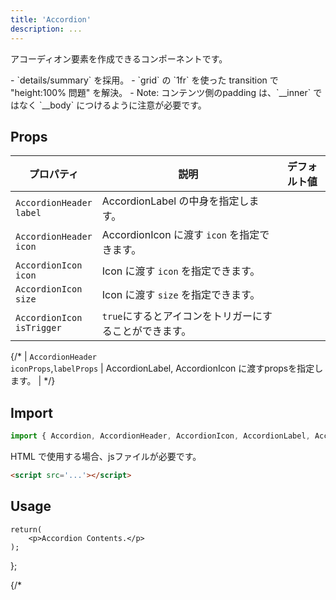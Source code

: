 ```yaml
---
title: 'Accordion'
description: ...
---
```



アコーディオン要素を作成できるコンポーネントです。


<Note heading='実装について' preset='info'>
- `details/summary` を採用。
- `grid` の `1fr` を使った transition で "height:100% 問題" を解決。
	- Note: コンテンツ側のpadding は、`__inner` ではなく `__body` につけるように注意が必要です。
</Note>


## Props

| プロパティ | 説明 | デフォルト値 |
|---|---|---|
| <PropBadge>`AccordionHeader`</PropBadge><br/>`label` | AccordionLabel の中身を指定します。 |
| <PropBadge>`AccordionHeader`</PropBadge><br/>`icon` | AccordionIcon に渡す `icon` を指定できます。 |
| <PropBadge>`AccordionIcon`</PropBadge><br/>`icon` | Icon に渡す `icon` を指定できます。 |
| <PropBadge>`AccordionIcon`</PropBadge><br/>`size` | Icon に渡す `size` を指定できます。 |
| <PropBadge>`AccordionIcon`</PropBadge><br/>`isTrigger` | `true`にするとアイコンをトリガーにすることができます。 |

{/* | <PropBadge>`AccordionHeader`</PropBadge><br/>`iconProps`,`labelProps` | AccordionLabel, AccordionIcon に渡すpropsを指定します。 | */}



## Import

```js
import { Accordion, AccordionHeader, AccordionIcon, AccordionLabel, AccordionBody } from '@loos/lism-core';
```

HTML で使用する場合、jsファイルが必要です。

```html
<script src='...'></script>
```


## Usage

	return(
		<p>Accordion Contents.</p>
	);
};


{/* <Script src='/js/acc.js' type="module"/> */}

<Preview>
	<PreviewTitle>Accordionの例</PreviewTitle>
	<PreviewArea resize p={20}>
		<Accordion>
			<AccordionHeader>
				<AccordionLabel>Accordionヘッダー</AccordionLabel>
				<AccordionIcon />
			</AccordionHeader>
			<AccordionBody>
				<DammyText length="l" />
			</AccordionBody>
		</Accordion>
	</PreviewArea>
	<PreviewCode slot='tab' label='React, Astro'>
```jsx
<Accordion>
	<AccordionHeader>
		<AccordionLabel>Accordionヘッダー</AccordionLabel>
		<AccordionIcon />
	</AccordionHeader>
	<AccordionBody>
		...
	</AccordionBody>
</Accordion>
```
	</PreviewCode>
	<PreviewCode slot='tab' label='HTML'>
```html
<details class="c--accordion">
	<summary class="c--accordion__header l--flex -p:box:s -gap:20 -ai:c">
		<span class="c--accordion__label -fx:1">Accordionヘッダー</span>
		<span class="c--accordion__icon -d:if">
			<span class="e--icon" data-icon="accordion-toggle" aria-hidden="true"></span>
		</span>
	</summary>
	<div class="c--accordion__body -p:box:s">
		<div class="c--accordion__inner">
			...
		</div>
	</div>
</details>
```
	</PreviewCode>
</Preview>


`<AccordionHeader>`については、`label`, `icon` を 指定してシンプルに書くこともできます。（この場合、label,iconに対する細かなカスタマイズはできません）

<Preview>
	<PreviewTitle>シンプルな記述例</PreviewTitle>
	<PreviewArea resize p={20}>
		<Accordion>
			<AccordionHeader label="Accordionヘッダー" />
			<AccordionBody>
				<DammyText length="l" />
			</AccordionBody>
		</Accordion>
	</PreviewArea>
	<PreviewCode>
		```jsx
		<Accordion>
			<AccordionHeader label="Accordionヘッダー" />
			<AccordionBody>
				...
			</AccordionBody>
		</Accordion>
		```
	</PreviewCode>
</Preview>

<Preview>
	<PreviewTitle>アイコンを左側に表示</PreviewTitle>
	<PreviewArea resize p={20}>
		<Accordion>
			<AccordionHeader>
				<AccordionIcon />
				<AccordionLabel>Accordionヘッダー</AccordionLabel>
			</AccordionHeader>
			<AccordionBody>
				<DammyText length="l" />
			</AccordionBody>
		</Accordion>
	</PreviewArea>
	<PreviewCode>
	```jsx {3}
	<Accordion>
		<AccordionHeader>
			<AccordionIcon />
			<AccordionLabel>Accordionヘッダー</AccordionLabel>
		</AccordionHeader>
		<AccordionBody>
			<DammyText length="l" />
		</AccordionBody>
	</Accordion>
	```
	</PreviewCode>
</Preview>


{/* <Preview>
	<PreviewTitle>単体での装飾例</PreviewTitle>
	<PreviewArea resize p={30}>
		<Accordion bxsh='2' bdrs='xs' bgc='base'>
			<AccordionHeader label='Accordionヘッダー1' p='box' bgc='main' c='white' bdrss={{es: '0', ee: '0'}}/>
			<AccordionBody p='box' bgc='main:20%'>
				<DammyText length='l' />
			</AccordionBody>
		</Accordion>
		<hr />
		<Accordion bd  hasDivider>
			<AccordionHeader label='Accordionヘッダー2' p='box' bgc='base' />
			<AccordionBody p='box' bgc='base'>
				<DammyText length='l' />
			</AccordionBody>
		</Accordion>
	</PreviewArea>
	<PreviewCode>
		```jsx
		<Accordion bxsh='2' bdrs='s'>
			<AccordionHeader label='Accordionヘッダー1' p='box' bgc='main' c='white' bdrss={{es: '0', ee: '0'}}/>
			<AccordionBody p='box' bgc='main:20%'>
				...
			</AccordionBody>
		</Accordion>
		<hr />
		<Accordion bd  hasDivider>
			<AccordionHeader label='Accordionヘッダー2' p='box' bgc='base' />
			<AccordionBody p='box' bgc='base'>
				<DammyText length='l' />
			</AccordionBody>
		</Accordion>
		```
	</PreviewCode>
</Preview> */}


### AccordionGroup

アコーディオン専用のラッパーコンポーネントです。

<Preview>
	<PreviewTitle>AccordionGroup</PreviewTitle>
	<PreviewArea resize p={30}>
		<AccordionGroup hasDivider>
			<Accordion>
				<AccordionHeader label="Accordionヘッダー1" />
				<AccordionBody>
					<DammyText length="l" />
				</AccordionBody>
			</Accordion>
			<Accordion>
				<AccordionHeader label="Accordionヘッダー2" />
				<AccordionBody>
					<DammyText length="l" />
				</AccordionBody>
			</Accordion>
			<Accordion>
				<AccordionHeader label="Accordionヘッダー3" />
				<AccordionBody>
					<DammyText length="l" />
				</AccordionBody>
			</Accordion>
		</AccordionGroup>
	</PreviewArea>
	<PreviewCode slot='tab' label='React, Astro'>
		```jsx
		<AccordionGroup hasDivider>
			<Accordion>
				<AccordionHeader label="Accordionヘッダー1" />
				<AccordionBody>
					...
				</AccordionBody>
			</Accordion>
			<Accordion>...</Accordion>
			<Accordion>...</Accordion>
		</AccordionGroup>
		```
	</PreviewCode>
	<PreviewCode slot='tab' label='HTML'>
```html
<div class="c--accordions l--stack has--divider">
	<details class="c--accordion">
		<summary class="c--accordion__header l--flex -p:box:s -gap:20 -ai:c">
			<span class="c--accordion__label -fx:1">Accordionヘッダー1</span>
			<span class="c--accordion__icon -d:if">
				<span class="e--icon" data-icon="accordion-toggle" aria-hidden="true"></span>
			</span>
		</summary>
		<div class="c--accordion__body -p:box:s">
			<div class="c--accordion__inner">
				...
			</div>
		</div>
	</details>
	<details class="c--accordion">...</details>
	<details class="c--accordion">...</details>
</div>
```
	</PreviewCode>
</Preview>

`allowMultiple`に`false`(`[data-multiple="disallow"]`)を指定すると、複数のアコーディオンを同時に開くことを禁止します。

<Preview>
	<PreviewTitle>AccordionGroup</PreviewTitle>
	<PreviewArea resize p={30}>
		<AccordionGroup hasDivider allowMultiple={false}>
			<Accordion>
				<AccordionHeader label="Accordionヘッダー1" />
				<AccordionBody>
					<DammyText length="l" />
				</AccordionBody>
			</Accordion>
			<Accordion>
				<AccordionHeader label="Accordionヘッダー2" />
				<AccordionBody>
					<DammyText length="l" />
				</AccordionBody>
			</Accordion>
			<Accordion>
				<AccordionHeader label="Accordionヘッダー3" />
				<AccordionBody>
					<DammyText length="l" />
				</AccordionBody>
			</Accordion>
		</AccordionGroup>
	</PreviewArea>
	<PreviewCode slot='tab' label='React, Astro'>
```jsx "allowMultiple={false}"
<AccordionGroup hasDivider allowMultiple={false}>
	<Accordion>...</Accordion>
	<Accordion>...</Accordion>
	<Accordion>...</Accordion>
</AccordionGroup>
```
	</PreviewCode>
	<PreviewCode slot='tab' label='HTML'>
```html "data-multiple=\"disallow\""
<div class="c--accordions l--stack has--divider" data-multiple="disallow">
	<details class="c--accordion">...</details>
	<details class="c--accordion">...</details>
	<details class="c--accordion">...</details>
</div>
```
	</PreviewCode>
</Preview>


`AccordionGroup`に`duration`を指定すると、その子要素である`<Accordion>`全てに同じdurationが適用されます。

<Preview>
	<PreviewTitle>AccordionGroup</PreviewTitle>
	<PreviewArea p={30}>
		<AccordionGroup hasDivider bd bdrs='m' duration='.5s'>
			<Accordion>
				<AccordionHeader label="Accordionヘッダー1" />
				<AccordionBody>
					<DammyText length="l" />
				</AccordionBody>
			</Accordion>
			<Accordion>
				<AccordionHeader label="Accordionヘッダー2" />
				<AccordionBody>
					<DammyText length="l" />
				</AccordionBody>
			</Accordion>
			<Accordion>
				<AccordionHeader label="Accordionヘッダー3" />
				<AccordionBody>
					<DammyText length="l" />
				</AccordionBody>
			</Accordion>
		</AccordionGroup>
	</PreviewArea>
	<PreviewCode slot='tab' label='React, Astro'>
```jsx "duration='.5s'"
<AccordionGroup duration='.5s' hasDivider bd bdrs='m'>
	<Accordion>...</Accordion>
	<Accordion>...</Accordion>
	<Accordion>...</Accordion>
</AccordionGroup>
```
	</PreviewCode>
	<PreviewCode slot='tab' label='HTML'>
```html "--accordion--duration"
<div class="c--accordions l--stack has--divider -bd: -bdrs:m" style="--accordion--duration:.5s">
	<details class="c--accordion">...</details>
	<details class="c--accordion">...</details>
	<details class="c--accordion">...</details>
</div>
```
	</PreviewCode>
</Preview>

`AccordionGroup`は`Stack`で構成されているため、`gap`でアコーディオン間の余白を調整できます。

<Preview>
	<PreviewTitle>AccordionGroup</PreviewTitle>
	<PreviewArea p={30}>
		<AccordionGroup gap={20}>
			<Accordion hasDivider bgc='base-2' bxsh='1' bdrs='m'>
				<AccordionHeader label="Accordionヘッダー1" p='box'/>
				<AccordionBody p='box'>
					<DammyText length="l" />
				</AccordionBody>
			</Accordion>
			<Accordion hasDivider bgc='base-2' bxsh='1' bdrs='m'>
				<AccordionHeader label="Accordionヘッダー2" p='box'/>
				<AccordionBody p='box'>
					<DammyText length="l" />
				</AccordionBody>
			</Accordion>
			<Accordion hasDivider bgc='base-2' bxsh='1' bdrs='m'>
				<AccordionHeader label="Accordionヘッダー3" p='box'/>
				<AccordionBody  p='box'>
					<DammyText length="l" />
				</AccordionBody>
			</Accordion>
		</AccordionGroup>
	</PreviewArea>
	<PreviewCode>
```jsx
<AccordionGroup gap={20}>
	<Accordion hasDivider bgc='base-2' bxsh='1' bdrs='m'>
		<AccordionHeader label="Accordionヘッダー1" p='box'/>
		<AccordionBody p='box'>
			...
		</AccordionBody>
	</Accordion>
	<Accordion hasDivider bgc='base-2' bxsh='1' bdrs='m'>
		<AccordionHeader label="Accordionヘッダー2" p='box'/>
		<AccordionBody p='box'>
			...
		</AccordionBody>
	</Accordion>
	<Accordion hasDivider bgc='base-2' bxsh='1' bdrs='m'>
		<AccordionHeader label="Accordionヘッダー3" p='box'/>
		<AccordionBody  p='box'>
			...
		</AccordionBody>
	</Accordion>
	...
</AccordionGroup>
```
	</PreviewCode>
</Preview>


### アイコンを変更する方法

`<AccordionHeader>` または `<AccordionIcon>` の`icon`と`iconProps`にアイコン用のコンポーネントとpropsを指定できます。

<Preview>
	<PreviewTitle>アイコンプリセットの `caret-down-fill` を指定する</PreviewTitle>
	<PreviewArea resize p={20}>
		<Accordion>
			<AccordionHeader label="Accordionヘッダー" icon='caret-down-fill' />
			<AccordionBody>
				<DammyText length="l" />
			</AccordionBody>
		</Accordion>
	</PreviewArea>
	<PreviewCode>
```jsx
<Accordion>
	<AccordionHeader label="Accordionヘッダー" icon='caret-down-fill' />
	<AccordionBody>
		...
	</AccordionBody>
</Accordion>
```
	</PreviewCode>
</Preview>


<Preview>
	<PreviewTitle>外部コンポーネントを指定する</PreviewTitle>
	<PreviewArea resize p={20}>
		<Accordion>
			<AccordionHeader label='アコーディオン' icon={CaretDown} iconProps={{weight:'fill'}} />
			<AccordionBody>
				<DammyText length="l" />
			</AccordionBody>
		</Accordion>
	</PreviewArea>
	<PreviewCode>
```jsx {6, 16}
import { CaretDown } from "@phosphor-icons/react";

<Accordion>
	<AccordionHeader>
		<AccordionLabel>アコーディオン</AccordionLabel>
		<AccordionIcon icon={CaretDown} iconProps={{weight:'fill'}} />
	</AccordionHeader>
	<AccordionBody>
		<p>...</p>
	</AccordionBody>
</Accordion>

or

<Accordion>
	<AccordionHeader label='アコーディオン' icon={CaretDown} iconProps={{weight:'fill'}} />
	<AccordionBody>
		<p>...</p>
	</AccordionBody>
</Accordion>
```
	</PreviewCode>
</Preview>


### 開閉時にアイコンを切り替える

`<AccordionIcon>`の子要素(`children`)に直接`<Icon>`を配置することもでき、アイコンを2つ配置して`data-to`属性を指定すると開くアイコンと閉じるアイコンを分けることが可能です。

<Preview>
	<PreviewTitle>開閉時にアイコンを切り替える</PreviewTitle>
	<PreviewArea resize p={20}>
		<Stack gap={10}>
			<Accordion>
				<AccordionHeader>
					<AccordionLabel>プラス/マイナス</AccordionLabel>
					<AccordionIcon>
						<Icon as={Plus} weight="bold" data-to="open" />
						<Icon as={Minus} weight="bold" data-to="close" />
					</AccordionIcon>
				</AccordionHeader>
				<AccordionBody>
					<DammyText length="m" />
				</AccordionBody>
			</Accordion>
			<Accordion>
				<AccordionHeader>
					<AccordionLabel>キャレット/クローズ</AccordionLabel>
					<AccordionIcon>
						<Icon as={CaretDown} weight="bold" data-to="open" />
						<Icon as={X} weight="bold" data-to="close" />
					</AccordionIcon>
				</AccordionHeader>
				<AccordionBody>
					<DammyText length="m" />
				</AccordionBody>
			</Accordion>
		</Stack>
	</PreviewArea>
	<PreviewCode>
```jsx
import { CaretDown, Minus, Plus, X } from "@phosphor-icons/react";

<Accordion>
	<AccordionHeader>
		<AccordionLabel>プラス/マイナス</AccordionLabel>
		<AccordionIcon>
			<Icon as={Plus} weight="bold" data-to="open" />
			<Icon as={Minus} weight="bold" data-to="close" />
		</AccordionIcon>
	</AccordionHeader>
	<AccordionBody>
		<DammyText length="m" />
	</AccordionBody>
</Accordion>


<Accordion>
	<AccordionHeader>
		<AccordionLabel>キャレット/クローズ</AccordionLabel>
		<AccordionIcon>
			<Icon as={CaretDown} weight="bold" data-to="open" />
			<Icon as={X} weight="bold" data-to="close" />
		</AccordionIcon>
	</AccordionHeader>
	<AccordionBody>
		<DammyText length="m" />
	</AccordionBody>
</Accordion>
```
	</PreviewCode>
</Preview>


## ヘッダーのHTMLタグをhタグにする

<Preview>
	<PreviewTitle>Accordionの例</PreviewTitle>
	<PreviewArea resize p={20}>
		<Accordion>
			<AccordionHeader>
				<AccordionLabel tag="h3">アコーディオンヘッダー</AccordionLabel>
				<AccordionIcon/>
			</AccordionHeader>
			<AccordionBody>
				<AccDemoContent />
			</AccordionBody>
		</Accordion>
	</PreviewArea>
	<PreviewCode>
```jsx {3}
<Accordion>
	<AccordionHeader>
		<AccordionLabel tag="h3">アコーディオンヘッダー</AccordionLabel>
		<AccordionIcon/>
	</AccordionHeader>
	<AccordionBody>...</AccordionBody>
</Accordion>
```
	</PreviewCode>
</Preview>


## ヘッダーに要素を追加する

{/* `<AccordionHeader>`には`before`, `after`を挿入することができ、`.l--accordion__label` の前後に要素を追加できます。 */}

`<AccordionHeader>` は flexで要素を並べているだけなので、例えばアイコンを2つ使用することなども可能です。

<Preview>
	<PreviewTitle>アイコンをもう一つ使用する</PreviewTitle>
	<PreviewArea resize p={20}>
		<Accordion>
			<AccordionHeader>
				<Icon as={SealQuestion} size="2em" />
				<AccordionLabel>アコーディオンヘッダー</AccordionLabel>
				<AccordionIcon />
			</AccordionHeader>
			<AccordionBody>
				<DammyText length="m" />
			</AccordionBody>
		</Accordion>
	</PreviewArea>
	<PreviewCode>
```jsx {3}
<Accordion>
	<AccordionHeader>
		<Icon as={SealQuestion} size="2em" />
		<AccordionLabel>アコーディオンヘッダー</AccordionLabel>
		<AccordionIcon />
	</AccordionHeader>
	<AccordionBody>
		...
	</AccordionBody>
</Accordion>
```
	</PreviewCode>
</Preview>



## アコーディオントリガーをアイコンのみにする

`AccordionIcon` に `isTrigger` を指定すると、`data-role="trigger"`が出力されます。  
これにより、アコーディオンを展開するための`click`イベントがヘッダー全体ではなくアイコン部分に対して登録され、**アコーディオンヘッダー内のリンクをクリックできる**ようになります。


さらに、**アイコン部分も少し強調されて表示**されます。

<Preview>
	<PreviewTitle>Accordionの例</PreviewTitle>
	<PreviewArea resize p={20}>
		<Accordion>
			<AccordionHeader>
				<AccordionLabel>ヘッダーテキスト（<a href="#acc">ヘルプリンク</a>）</AccordionLabel>
				<AccordionIcon isTrigger/>
			</AccordionHeader>
			<AccordionBody>
				<AccDemoContent />
			</AccordionBody>
		</Accordion>
	</PreviewArea>
	<PreviewCode slot='tab' label='React, Astro'>
```jsx {4} "isTrigger"
<Accordion>
	<AccordionHeader>
		<AccordionLabel>ヘッダーテキスト（<a href="#acc">ヘルプリンク</a>）</AccordionLabel>
		<AccordionIcon isTrigger/>
	</AccordionHeader>
	<AccordionBody>...</AccordionBody>
</Accordion>
```
	</PreviewCode>
	<PreviewCode slot='tab' label='HTML'>
```html "data-role=\"trigger\""
<details class="c--accordion">
	<summary class="c--accordion__header l--flex -p:box:s -gap:20 -ai:c">
		<span class="c--accordion__label -fx:1">ヘッダーテキスト（<a href="#acc">ヘルプリンク</a></span>
		<button class="c--accordion__icon -d:if" data-role="trigger">
			<span class="e--icon" data-icon="accordion-toggle" aria-hidden="true" ></span>
		</button>
	</summary>
	<div class="c--accordion__body -p:box:s">
		<div class="c--accordion__inner">...</div>
	</div>
</details>
```
	</PreviewCode>
</Preview>



<Note heading='Note:' preset='note' isFlow='s'>
`<summary>`自体が`toggle`イベントを持つため、`<AccordionHeader>`内のリンク以外のエリアをクリックしてもアコーディオンは開閉します。  
これを防いでアイコンのみだけをクリッカブルにしたい場合は、以下のようにCSSを追加してください。

```css
.c--accordion__header:has([data-role='trigger']) {
	pointer-events: none;
}
```
</Note>
